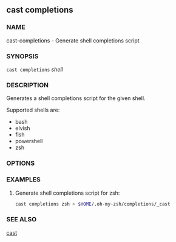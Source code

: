 
## cast completions

### NAME

cast-completions - Generate shell completions script

### SYNOPSIS

`cast completions` _shell_

### DESCRIPTION

Generates a shell completions script for the given shell.

Supported shells are:

- bash
- elvish
- fish
- powershell
- zsh

### OPTIONS

<CommonOptions />

### EXAMPLES

1. Generate shell completions script for zsh:
   ```sh
   cast completions zsh > $HOME/.oh-my-zsh/completions/_cast
   ```

### SEE ALSO

[cast](./cast.md)
